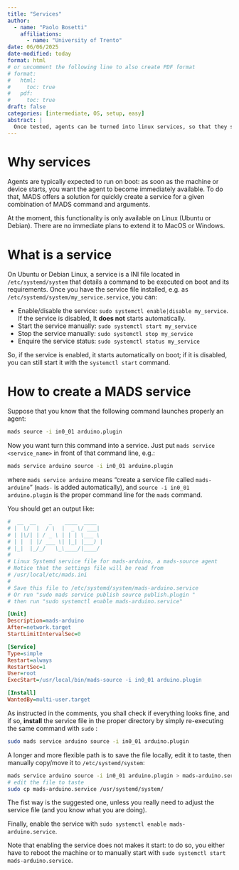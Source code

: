 ```yaml
---
title: "Services"
author:
  - name: "Paolo Bosetti"
    affiliations: 
      - name: "University of Trento"
date: 06/06/2025
date-modified: today
format: html
# or uncomment the following line to also create PDF format
# format: 
#   html:
#     toc: true
#   pdf:
#     toc: true
draft: false
categories: [intermediate, OS, setup, easy]
abstract: |
  Once tested, agents can be turned into linux services, so that they start automatically on boot.
---
```


# Why services

Agents are typically expected to run on boot: as soon as the machine or device starts, you want the agent to become immediately available. To do that, MADS offers a solution for quickly create a service for a given combination of MADS command and arguments.

::: callout-warning
At the moment, this functionality is only available on Linux (Ubuntu or Debian). There are no immediate plans to extend it to MacOS or Windows.
:::

# What is a service

On Ubuntu or Debian Linux, a service is a INI file located in `/etc/systemd/system` that details a command to be executed on boot and its requirements. Once you have the service file installed, e.g. as `/etc/systemd/system/my_service.service`, you can:

* Enable/disable the service: `sudo systemctl enable|disable my_service`. If the service is disabled, It **does not** starts automatically.
* Start the service manually: `sudo systemctl start my_service`
* Stop the service manually: `sudo systemctl stop my_service`
* Enquire the service status: `sudo systemctl status my_service`

So, if the service is enabled, it starts automatically on boot; if it is disabled, you can still start it with the `systemctl start` command.


# How to create a MADS service

Suppose that you know that the following command launches properly an agent:

```bash
mads source -i in0_01 arduino.plugin
```

Now you want turn this command into a service. Just put `mads service <service_name>` in front of that command line, e.g.:

```bash
mads service arduino source -i in0_01 arduino.plugin
```

where `mads service arduino` means "create a service file called `mads-arduino`" (`mads-` is added automatically), and `source -i in0_01 arduino.plugin` is the proper command line for the `mads` command.

You should get an output like:

```ini
#  __  __    _    ____  ____
# |  \/  |  / \  |  _ \/ ___|
# | |\/| | / _ \ | | | \___ \
# | |  | |/ ___ \| |_| |___) |
# |_|  |_/_/   \_\____/|____/
#
# Linux Systemd service file for mads-arduino, a mads-source agent
# Notice that the settings file will be read from
# /usr/local/etc/mads.ini
#
# Save this file to /etc/systemd/system/mads-arduino.service
# Or run "sudo mads service publish source publish.plugin "
# then run "sudo systemctl enable mads-arduino.service"

[Unit]
Description=mads-arduino
After=network.target
StartLimitIntervalSec=0

[Service]
Type=simple
Restart=always
RestartSec=1
User=root
ExecStart=/usr/local/bin/mads-source -i in0_01 arduino.plugin

[Install]
WantedBy=multi-user.target
```

As instructed in the comments, you shall check if everything looks fine, and if so, **install** the service file in the proper directory by simply re-executing the same command with `sudo` :

```bash
sudo mads service arduino source -i in0_01 arduino.plugin
```

A longer and more flexible path is to save the file locally, edit it to taste, then manually copy/move it to `/etc/systemd/system`:

```bash
mads service arduino source -i in0_01 arduino.plugin > mads-arduino.service
# edit the file to taste
sudo cp mads-arduino.service /usr/systemd/system/
```

::: callout-tip
The fist way is the suggested one, unless you really need to adjust the service file (and you know what you are doing).
:::

Finally, enable the service with `sudo systemctl enable mads-arduino.service`.

Note that enabling the service does not makes it start: to do so, you either have to reboot the machine or to manually start with `sudo systemctl start mads-arduino.service`.
